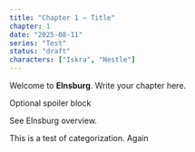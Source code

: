 ```yaml
---
title: "Chapter 1 — Title"
chapter: 1
date: "2025-08-11"
series: "Test"
status: "draft"
characters: ["Iskra", "Nestle"]
---
```

Welcome to **Elnsburg**. Write your chapter here.

<Spoiler>Optional spoiler block</Spoiler>

See <WikiLink slug="elnsburg-overview">Elnsburg overview</WikiLink>.

This is a test of categorization. Again

